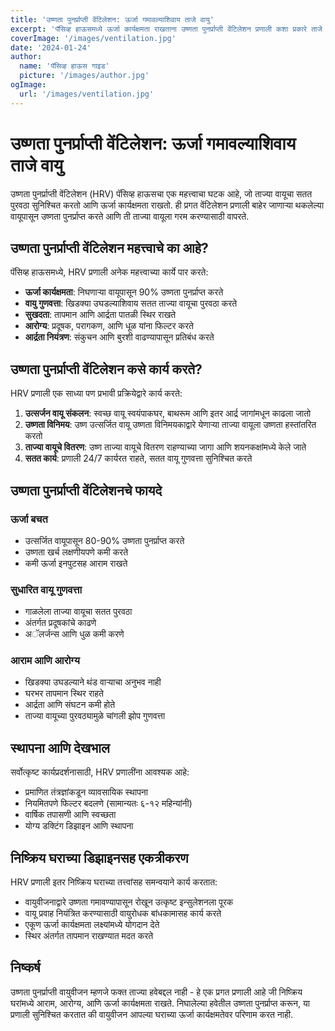 ```yaml
---
title: 'उष्णता पुनर्प्राप्ती वेंटिलेशन: ऊर्जा गमावल्याशिवाय ताजे वायु'
excerpt: 'पॅसिव्ह हाऊसमध्ये ऊर्जा कार्यक्षमता राखताना उष्णता पुनर्प्राप्ती वेंटिलेशन प्रणाली कशा प्रकारे ताजे वायु प्रदान करतात हे शोधा.'
coverImage: '/images/ventilation.jpg'
date: '2024-01-24'
author:
  name: 'पॅसिव्ह हाऊस गाइड'
  picture: '/images/author.jpg'
ogImage:
  url: '/images/ventilation.jpg'
---
```


# उष्णता पुनर्प्राप्ती वेंटिलेशन: ऊर्जा गमावल्याशिवाय ताजे वायु

उष्णता पुनर्प्राप्ती वेंटिलेशन (HRV) पॅसिव्ह हाऊसचा एक महत्त्वाचा घटक आहे, जो ताज्या वायूचा सतत पुरवठा सुनिश्चित करतो आणि ऊर्जा कार्यक्षमता राखतो. ही प्रगत वेंटिलेशन प्रणाली बाहेर जाणाऱ्या थकलेल्या वायूपासून उष्णता पुनर्प्राप्त करते आणि ती ताज्या वायूला गरम करण्यासाठी वापरते.

## उष्णता पुनर्प्राप्ती वेंटिलेशन महत्त्वाचे का आहे?

पॅसिव्ह हाऊसमध्ये, HRV प्रणाली अनेक महत्त्वाच्या कार्ये पार करते:

- **ऊर्जा कार्यक्षमता**: निघणाऱ्या वायूपासून 90% उष्णता पुनर्प्राप्त करते
- **वायु गुणवत्ता**: खिडक्या उघडल्याशिवाय सतत ताज्या वायूचा पुरवठा करते
- **सुखदता**: तापमान आणि आर्द्रता पातळी स्थिर राखते
- **आरोग्य**: प्रदूषक, परागकण, आणि धूळ यांना फिल्टर करते
- **आर्द्रता नियंत्रण**: संकुचन आणि बुरशी वाढण्यापासून प्रतिबंध करते

## उष्णता पुनर्प्राप्ती वेंटिलेशन कसे कार्य करते?

HRV प्रणाली एक साध्या पण प्रभावी प्रक्रियेद्वारे कार्य करते:

1. **उत्सर्जन वायू संकलन**: स्वच्छ वायू स्वयंपाकघर, बाथरूम आणि इतर आर्द्र जागांमधून काढला जातो
2. **उष्णता विनिमय**: उष्ण उत्सर्जित वायू उष्णता विनिमयकाद्वारे येणाऱ्या ताज्या वायूला उष्णता हस्तांतरित करतो
3. **ताज्या वायूचे वितरण**: उष्ण ताज्या वायूचे वितरण राहण्याच्या जागा आणि शयनकक्षांमध्ये केले जाते
4. **सतत कार्य**: प्रणाली 24/7 कार्यरत राहते, सतत वायू गुणवत्ता सुनिश्चित करते

## उष्णता पुनर्प्राप्ती वेंटिलेशनचे फायदे

### ऊर्जा बचत
- उत्सर्जित वायूपासून 80-90% उष्णता पुनर्प्राप्त करते
- उष्णता खर्च लक्षणीयपणे कमी करते
- कमी ऊर्जा इनपुटसह आराम राखते

### सुधारित वायू गुणवत्ता
- गाळलेला ताज्या वायूचा सतत पुरवठा
- अंतर्गत प्रदूषकांचे काढणे
- अॅलर्जन्स आणि धुळ कमी करणे

### आराम आणि आरोग्य
- खिडक्या उघडल्याने थंड वाऱ्याचा अनुभव नाही
- घरभर तापमान स्थिर राहते
- आर्द्रता आणि संघटन कमी होते
- ताज्या वायूच्या पुरवठ्यामुळे चांगली झोप गुणवत्ता

## स्थापना आणि देखभाल

सर्वोत्कृष्ट कार्यप्रदर्शनासाठी, HRV प्रणालींना आवश्यक आहे:

- प्रमाणित तंत्रज्ञांकडून व्यावसायिक स्थापना
- नियमितपणे फिल्टर बदलणे (सामान्यतः ६-१२ महिन्यांनी)
- वार्षिक तपासणी आणि स्वच्छता
- योग्य डक्टिंग डिझाइन आणि स्थापना

## निष्क्रिय घराच्या डिझाइनसह एकत्रीकरण

HRV प्रणाली इतर निष्क्रिय घराच्या तत्त्वांसह समन्वयाने कार्य करतात:

- वायुवीजनाद्वारे उष्णता गमावण्यापासून रोखून उत्कृष्ट इन्सुलेशनला पूरक
- वायू प्रवाह नियंत्रित करण्यासाठी वायुरोधक बांधकामासह कार्य करते
- एकूण ऊर्जा कार्यक्षमता लक्ष्यांमध्ये योगदान देते
- स्थिर अंतर्गत तापमान राखण्यात मदत करते

## निष्कर्ष

उष्णता पुनर्प्राप्ती वायुवीजन म्हणजे फक्त ताज्या हवेबद्दल नाही - हे एक प्रगत प्रणाली आहे जी निष्क्रिय घरांमध्ये आराम, आरोग्य, आणि ऊर्जा कार्यक्षमता राखते. निघालेल्या हवेतील उष्णता पुनर्प्राप्त करून, या प्रणाली सुनिश्चित करतात की वायुवीजन आपल्या घराच्या ऊर्जा कार्यक्षमतेवर परिणाम करत नाही.
